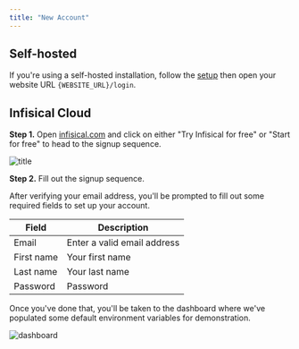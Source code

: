 ```yaml
---
title: "New Account"
---
```


## Self-hosted

If you're using a self-hosted installation, follow the [setup](/self-hosting/overview) then open your website URL `{WEBSITE_URL}/login`.

## Infisical Cloud

**Step 1.** Open [infisical.com](https://infisical.com/) and click on either "Try Infisical for free" or "Start for free" to head to the signup sequence.

![title](../../images/landing-page.png)

**Step 2.** Fill out the signup sequence.

After verifying your email address, you'll be prompted to fill out some required fields to set up your account.

| Field      | Description                 |
| ---------- | --------------------------- |
| Email      | Enter a valid email address |
| First name | Your first name             |
| Last name  | Your last name              |
| Password   | Password                    |

Once you've done that, you'll be taken to the dashboard where we've populated some default environment variables for demonstration.

![dashboard](../../images/dashboard.png)
